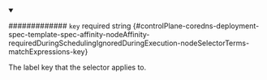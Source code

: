 
<details className="config-field" data-expandable="false" open>
<summary>

############# `key` <span className="config-field-required" data-required="false">required</span> <span className="config-field-type">string</span> <span className="config-field-default"></span> <span className="config-field-enum"></span> {#controlPlane-coredns-deployment-spec-template-spec-affinity-nodeAffinity-requiredDuringSchedulingIgnoredDuringExecution-nodeSelectorTerms-matchExpressions-key}

The label key that the selector applies to.

</summary>



</details>

